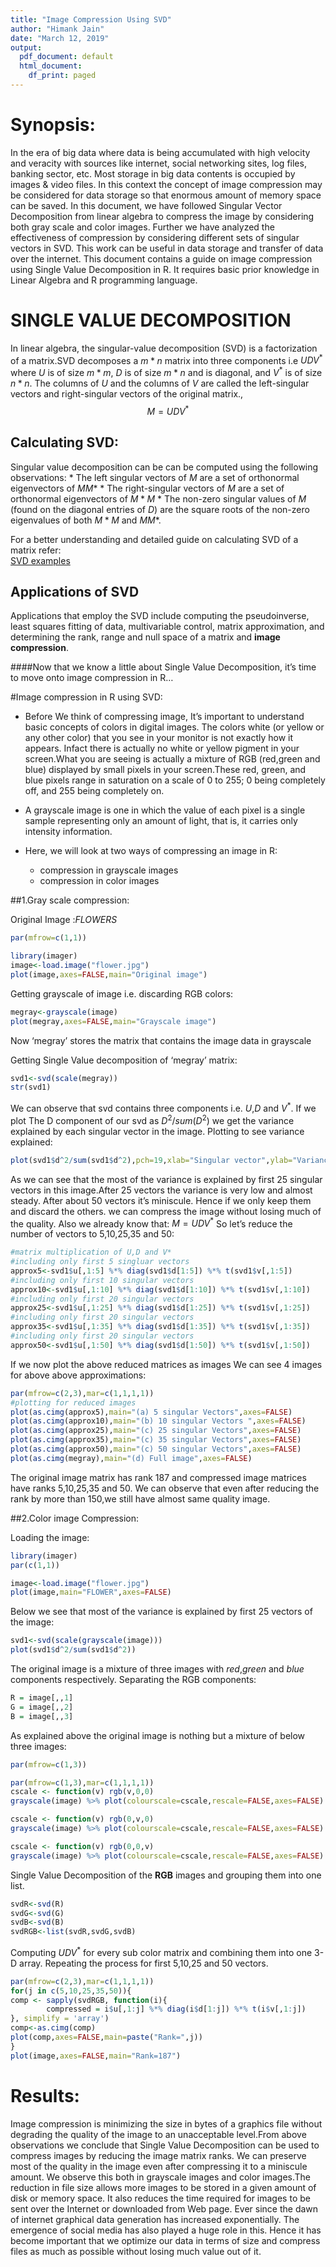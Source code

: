 ```yaml
---
title: "Image Compression Using SVD"
author: "Himank Jain"
date: "March 12, 2019"
output:
  pdf_document: default
  html_document:
    df_print: paged
---
```


# Synopsis:

In the era of big data where data is being accumulated with high velocity and veracity with sources like internet, social networking sites, log files, banking sector, etc. Most storage in big data contents is occupied by images & video files. In this context the concept of image compression may be considered for data storage so that enormous amount of memory space can be saved. In this document, we have followed Singular Vector Decomposition from linear algebra to compress the image by considering both gray scale and color images. Further we have analyzed the effectiveness of compression by considering different sets of singular vectors in SVD. This work can be useful in data storage and transfer of data over the internet.
This document contains a guide on image compression using Single Value Decomposition in R. It requires basic prior knowledge in Linear Algebra and R programming language.

# SINGLE VALUE DECOMPOSITION

In linear algebra, the singular-value decomposition (SVD) is a factorization of a matrix.SVD decomposes a $m*n$ matrix into three components i.e $UDV^*$ where $U$ is of size $m*m$, $D$ is of size $m*n$ and is diagonal, and $V^*$ is of size $n*n$. The columns of $U$ and the columns of $V$ are called the left-singular vectors and right-singular vectors of the original matrix.,$$M = UDV^*$$

## Calculating SVD:

Singular value decomposition can be can be computed using the following observations:
* The left singular vectors of $M$ are a set of orthonormal eigenvectors of $MM*$
* The right-singular vectors of $M$ are a set of orthonormal eigenvectors of $M*M$
* The non-zero singular values of $M$ (found on the diagonal entries of $D$) are the square roots of the non-zero eigenvalues of both $M*M$ and $MM*$.

For a better understanding and detailed guide on calculating SVD of a matrix refer:  
[SVD examples](https://en.wikipedia.org/wiki/Singular_value_decomposition#Example)

## Applications of SVD

Applications that employ the SVD include computing the pseudoinverse, least squares fitting of data, multivariable control, matrix approximation, and determining the rank, range and null space of a matrix
and **image compression**.

####Now that we know a little about Single Value Decomposition, it's time to move onto image compression in R...

#Image compression in R using SVD:

* Before We think of compressing image, It's important to understand basic concepts of colors in digital images.
The colors white (or yellow or any other color) that you see in your monitor is not exactly how it appears. Infact there is actually no white or yellow pigment in your screen.What you are seeing is actually a mixture of RGB (red,green and blue) displayed by small pixels in your screen.These red, green, and blue pixels range in saturation on a scale of 0 to 255; 0 being completely off, and 255 being completely on.
* A grayscale image is one in which the value of each pixel is a single sample representing only an amount of light, that is, it carries only intensity information.

* Here, we will look at two ways of compressing an image in R:
  + compression in grayscale images
  + compression in color images
 
##1.Gray scale compression:

Original Image :*FLOWERS*
```r
par(mfrow=c(1,1))
```

```r
library(imager)
image<-load.image("flower.jpg")
plot(image,axes=FALSE,main="Original image")
```
Getting grayscale of image i.e. discarding RGB colors:
```r
megray<-grayscale(image)
plot(megray,axes=FALSE,main="Grayscale image")
```

Now 'megray' stores the matrix that contains the image data in grayscale

Getting Single Value decomposition of 'megray' matrix:
```r
svd1<-svd(scale(megray))
str(svd1)
```
We can observe that svd contains three components i.e. $U$,$D$ and $V^*$.
If we plot The D component of our svd as $D^2/sum(D^2)$ we get the variance explained by each singular vector in the image.
Plotting to see variance explained:
```r
plot(svd1$d^2/sum(svd1$d^2),pch=19,xlab="Singular vector",ylab="Variance explained")
```
As we can see that the most of the variance is explained by first 25 singular vectors in this image.After 25 vectors the variance is very low and almost steady. After about 50 vectors it's miniscule. Hence if we only keep them and discard the others. we can compress the image without losing much of the quality.
Also we already know that: $M = UDV^*$
So let's reduce the number of vectors to $5$,$10$,$25$,$35$ and $50$:
```r
#matrix multiplication of U,D and V*
#including only first 5 singluar vectors
approx5<-svd1$u[,1:5] %*% diag(svd1$d[1:5]) %*% t(svd1$v[,1:5])
#including only first 10 singular vectors
approx10<-svd1$u[,1:10] %*% diag(svd1$d[1:10]) %*% t(svd1$v[,1:10])
#including only first 20 singular vectors
approx25<-svd1$u[,1:25] %*% diag(svd1$d[1:25]) %*% t(svd1$v[,1:25])
#including only first 20 singular vectors
approx35<-svd1$u[,1:35] %*% diag(svd1$d[1:35]) %*% t(svd1$v[,1:35])
#including only first 20 singular vectors
approx50<-svd1$u[,1:50] %*% diag(svd1$d[1:50]) %*% t(svd1$v[,1:50])
```
If we now plot the above reduced matrices as images We can see 4 images for above above approximations:
```r
par(mfrow=c(2,3),mar=c(1,1,1,1))
#plotting for reduced images
plot(as.cimg(approx5),main="(a) 5 singular Vectors",axes=FALSE)
plot(as.cimg(approx10),main="(b) 10 singular Vectors ",axes=FALSE)
plot(as.cimg(approx25),main="(c) 25 singular Vectors",axes=FALSE)
plot(as.cimg(approx35),main="(c) 35 singular Vectors",axes=FALSE)
plot(as.cimg(approx50),main="(c) 50 singular Vectors",axes=FALSE)
plot(as.cimg(megray),main="(d) Full image",axes=FALSE)
```
The original image matrix has rank 187 and compressed image matrices have ranks 5,10,25,35 and 50.
We can observe that even after reducing the rank by more than 150,we still have almost same quality image.

##2.Color image Compression:

Loading the image:
```r
library(imager)
par(c(1,1))
```
```r
image<-load.image("flower.jpg")
plot(image,main="FLOWER",axes=FALSE)
```
Below we see that most of the variance is explained by first 25 vectors of the image:
```r
svd1<-svd(scale(grayscale(image)))
plot(svd1$d^2/sum(svd1$d^2))
```
The original image is a mixture of three images with *red*,*green* and *blue* components respectively.
Separating the RGB components:
```r
R = image[,,1]
G = image[,,2]
B = image[,,3]
```
As explained above the original image is nothing but a mixture of below three images:
```r
par(mfrow=c(1,3))
```

```r
par(mfrow=c(1,3),mar=c(1,1,1,1))
cscale <- function(v) rgb(v,0,0)
grayscale(image) %>% plot(colourscale=cscale,rescale=FALSE,axes=FALSE)

cscale <- function(v) rgb(0,v,0)
grayscale(image) %>% plot(colourscale=cscale,rescale=FALSE,axes=FALSE)

cscale <- function(v) rgb(0,0,v)
grayscale(image) %>% plot(colourscale=cscale,rescale=FALSE,axes=FALSE)
```
Single Value Decomposition of the **RGB** images and grouping them into one list.
```r
svdR<-svd(R)
svdG<-svd(G)
svdB<-svd(B)
svdRGB<-list(svdR,svdG,svdB)
```
Computing $UDV^*$ for every sub color matrix and combining them into one 3-D array.
Repeating the process for first 5,10,25 and 50 vectors.

        
```r
par(mfrow=c(2,3),mar=c(1,1,1,1))
for(j in c(5,10,25,35,50)){
comp <- sapply(svdRGB, function(i){
        compressed = i$u[,1:j] %*% diag(i$d[1:j]) %*% t(i$v[,1:j])
}, simplify = 'array')
comp<-as.cimg(comp)
plot(comp,axes=FALSE,main=paste("Rank=",j))
}
plot(image,axes=FALSE,main="Rank=187")
```

# Results:

Image compression is minimizing the size in bytes of a graphics file without degrading the quality of the image to an unacceptable level.From above observations we conclude that Single Value Decomposition can be used to compress images by reducing the image matrix ranks. We can preserve most of the quality in the image even after compressing it to a miniscule amount. We observe this both in grayscale images and color images.The reduction in file size allows more images to be stored in a given amount of disk or memory space. It also reduces the time required for images to be sent over the Internet or downloaded from Web page. Ever since the dawn of internet graphical data generation has increased exponentially. The emergence of social media has also played a huge role in this. Hence it has become important that we optimize our data in terms of size and compress files as much as possible without losing much value out of it. 